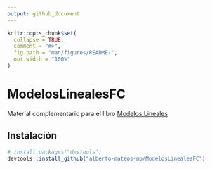 ```yaml
---
output: github_document
---
```


<!-- README.md is generated from README.Rmd. Please edit that file -->

```r
knitr::opts_chunk$set(
  collapse = TRUE,
  comment = "#>",
  fig.path = "man/figures/README-",
  out.width = "100%"
)
```

# ModelosLinealesFC

<!-- badges: start -->
<!-- badges: end -->

Material complementario para el libro [Modelos Lineales](https://alberto-mateos-mo.github.io/ModelosLinealesLibro)

## Instalación

``` r
# install.packages("devtools")
devtools::install_github("alberto-mateos-mo/ModelosLinealesFC")
```
